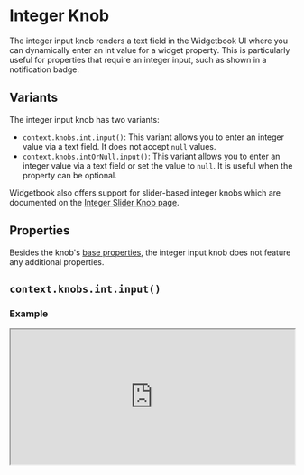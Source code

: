 # Integer Knob

The integer input knob renders a text field in the Widgetbook UI where you can dynamically enter an int value for a widget property. 
This is particularly useful for properties that require an integer input, such as shown in a notification badge.

## Variants

The integer input knob has two variants:
- `context.knobs.int.input()`: This variant allows you to enter an integer value via a text field. It does not accept `null` values.
- `context.knobs.intOrNull.input()`: This variant allows you to enter an integer value via a text field or set the value to `null`. It is useful when the property can be optional.

<Info>Widgetbook also offers support for slider-based integer knobs which are documented on the [Integer Slider Knob page](/knobs/integer/slider).</Info>

## Properties

Besides the knob's [base properties](/knobs/overview#properties), the integer input knob does not feature any additional properties.

## `context.knobs.int.input()`

### Example

<iframe 
  src="https://preview.widgetbook.io/#/?path=knobpreview/int-input-knob&panels=knobs" 
  width="100%"
  height="240px"
/>

### Usage

To use the integer input knob, call the `context.knobs.int.input()` method.

```dart title="Example: Integer Input Knob"
@UseCase(type: MyWidget, name: 'Default')
Widget buildUseCase(BuildContext context) {
  return MyWidget(
    count: context.knobs.int.input(label: 'count', initialValue: 100), // [!code highlight]
  );
}
```

## `context.knobs.intOrNull.input()` 

### Example

<iframe 
  src="https://preview.widgetbook.io/#/?path=knobpreview/int-input-nullable-knob&panels=knobs" 
  width="100%"
  height="240px"
/>

### Usage

To use the nullable integer input knob, call the `context.knobs.intOrNull.input()` method.

```dart title="Example: Nullable Integer Input Knob"
@UseCase(type: MyWidget, name: 'Default')
Widget buildUseCase(BuildContext context) {
  return MyWidget(
    count: context.knobs.intOrNull.input(label: 'count'), // [!code highlight]
  );
}
```

## Multi-snapshot Support

Multi-snapshot support for Widgetbook Cloud allows you to generate multiple screenshots of a single use case with varying values using [KnobsConfigs](/cloud/snapshots/multi-snapshot#multi-snapshot-for-knobs) and [AddonsConfigs](/cloud/snapshots/multi-snapshot#multi-snapshot-for-addons).
Please refer to the [IntKnobConfig page](/knobs/integer/overview#multi-snapshot-support) for more information.